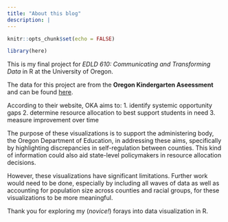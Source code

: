 ```yaml
---
title: "About this blog"
description: |
---
```


```r
knitr::opts_chunk$set(echo = FALSE)

library(here)
```

This is my final project for *_EDLD 610: Communicating and Transforming Data_* in R at the University of Oregon. 

The data for this project are from the **Oregon Kindergarten Aseessment** and can be found [here](https://www.oregon.gov/ode/educator-resources/assessment/Pages/Kindergarten-Assessment.aspx).

According to their website, OKA aims to: 
1. identify systemic opportunity gaps
2. determine resource allocation to best support students in need 
3. measure improvement over time

The purpose of these visualizations is to support the administering body, the Oregon Department of Education, in addressing these aims, specifically by highlighting discrepancies in self-regulation between counties. This kind of information could also aid state-level policymakers in resource allocation decisions. 

However, these visualizations have significant limitations. Further work would need to be done, especially by including all waves of data as well as accounting for population size across counties and racial groups, for these visualizations to be more meaningful.

Thank you for exploring my (*_novice!_*) forays into data visualization in R.






